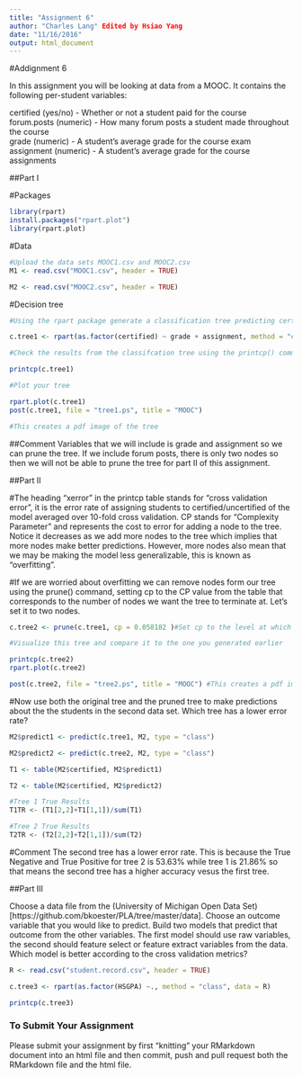 ```yaml
---
title: "Assignment 6"
author: "Charles Lang" Edited by Hsiao Yang
date: "11/16/2016"
output: html_document
---
```

#Addignment 6

In this assignment you will be looking at data from a MOOC. It contains the following per-student variables:

certified (yes/no) - Whether or not a student paid for the course  
forum.posts (numeric) - How many forum posts a student made throughout the course  
grade (numeric) - A student's average grade for the course exam  
assignment (numeric) - A student's average grade for the course assignments  

##Part I

#Packages
```r
library(rpart)
install.packages("rpart.plot")
library(rpart.plot)
```

#Data
```r
#Upload the data sets MOOC1.csv and MOOC2.csv
M1 <- read.csv("MOOC1.csv", header = TRUE)

M2 <- read.csv("MOOC2.csv", header = TRUE)

```

#Decision tree
```r
#Using the rpart package generate a classification tree predicting certified from the other variables in the M1 data frame. Which variables should you use?

c.tree1 <- rpart(as.factor(certified) ~ grade + assignment, method = "class", data = M1)

#Check the results from the classifcation tree using the printcp() command

printcp(c.tree1)

#Plot your tree

rpart.plot(c.tree1)
post(c.tree1, file = "tree1.ps", title = "MOOC") 

#This creates a pdf image of the tree

```
##Comment
Variables that we will include is grade and assignment so we can prune the tree. If we include forum posts, there is only two nodes so then we will not be able to prune the tree for part II of this assignment.

##Part II

#The heading "xerror" in the printcp table stands for "cross validation error", it is the error rate of assigning students to certified/uncertified of the model averaged over 10-fold cross validation. CP stands for "Complexity Parameter" and represents the cost to error for adding a node to the tree. Notice it decreases as we add more nodes to the tree which implies that more nodes make better predictions. However, more nodes also mean that we may be making the model less generalizable, this is known as "overfitting".

#If we are worried about overfitting we can remove nodes form our tree using the prune() command, setting cp to the CP value from the table that corresponds to the number of nodes we want the tree to terminate at. Let's set it to two nodes.

```r
c.tree2 <- prune(c.tree1, cp = 0.058182 )#Set cp to the level at which you want the tree to end

#Visualize this tree and compare it to the one you generated earlier

printcp(c.tree2)
rpart.plot(c.tree2)

post(c.tree2, file = "tree2.ps", title = "MOOC") #This creates a pdf image of the tree
```

#Now use both the original tree and the pruned tree to make predictions about the the students in the second data set. Which tree has a lower error rate?

```r
M2$predict1 <- predict(c.tree1, M2, type = "class")

M2$predict2 <- predict(c.tree2, M2, type = "class")

T1 <- table(M2$certified, M2$predict1)

T2 <- table(M2$certified, M2$predict2)

#Tree 1 True Results
T1TR <- (T1[2,2]+T1[1,1])/sum(T1)

#Tree 2 True Results
T2TR <- (T2[2,2]+T2[1,1])/sum(T2)

```
#Comment
The second tree has a lower error rate. This is because the True Negative and True Positive for tree 2 is 53.63% while tree 1 is 21.86% so that means the second tree has a higher accuracy vesus the first tree.

##Part III

Choose a data file from the (University of Michigan Open Data Set)[https://github.com/bkoester/PLA/tree/master/data]. Choose an outcome variable that you would like to predict. Build two models that predict that outcome from the other variables. The first model should use raw variables, the second should feature select or feature extract variables from the data. Which model is better according to the cross validation metrics?

```r

R <- read.csv("student.record.csv", header = TRUE)

c.tree3 <- rpart(as.factor(HSGPA) ~., method = "class", data = R)

printcp(c.tree3)

```


### To Submit Your Assignment

Please submit your assignment by first "knitting" your RMarkdown document into an html file and then commit, push and pull request both the RMarkdown file and the html file.